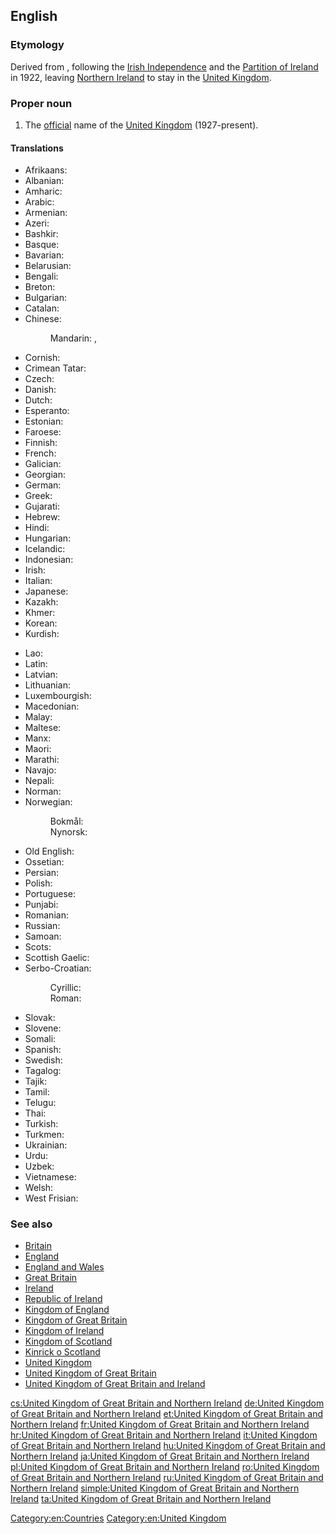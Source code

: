 ==English==
{{wikipedia}}

===Etymology===
Derived from {{term|United Kingdom of Great Britain and Ireland|lang=en}}, following the [[w:Irish Free State|Irish Independence]] and the [[w:Partition of Ireland|Partition of Ireland]] in 1922, leaving [[Northern Ireland]] to stay in the [[United Kingdom]].

===Proper noun===
{{en-proper noun|head=[[United Kingdom]] [[of]] [[Great Britain]] [[and]] [[Northern Ireland]]}}

# The [[official]] name of the [[United Kingdom]] (1927-present).

====Translations====
{{trans-top|United Kingdom of Great Britain and Northern Ireland}}
* Afrikaans: {{t|af|Verenigde Koninkryk van Groot-Brittanje en Noord-Ierland}}
* Albanian: {{t|sq|Mbretëria e Bashkuar e Britanisë së Madhe dhe Irlandës së Veriut}}
* Amharic: {{t|am|የታላቋ ብሪታኒያ እና የሰሜን አየርላንድ ንጉዛት ኅብረት|sc=Ethi}}
* Arabic: {{t|ar|الْمَمْلَكَة الْمُتَّحِدَة لِبِرِيطَانِيَا الْعُظْمَى وَأَيِرْلَنْدَا الشَّمَالِيَّة}}
* Armenian: {{t|hy|Մեծ Բրիտանիայի և Հյուսիսային Իռլանդիայի Միացյալ Թագավորություն|sc=Armn}}
* Azeri: {{t|az|Böyük Britaniya və Şimali İrlandiya Birləşmiş Krallığı}}
* Bashkir: {{t|ba|Бөйөк Британияның һәм Төньяҡ Ирландияның Берләшкән Короллеге|sc=Cyrl}}
* Basque: {{t|eu|Britainia Handia eta Ipar Irlandako Erresuma Batua}}
* Bavarian: {{t|bar|Vareinigts Kinireich vó Großbritannien und Nordirland}}
* Belarusian: {{t|be|Злу́чанае Карале́ўства Вялі́кабрыта́ніі і Паўно́чнай Ірла́ндыі|n|sc=Cyrl}}
* Bengali: {{t|bn|গ্রেইট ব্রিটেন এবং উত্তর আয়ারল্যাণ্ডের যুক্তরাজ্য}}
* Breton: {{t|br|Rouantelezh-Unanet Breizh-Veur ha Norzhiwerzhon}}
* Bulgarian: {{t|bg|Обединено кралство Великобритания и Северна Ирландия|n|sc=Cyrl}}
* Catalan: {{t|ca|Regne Unit de Gran Bretanya i Irlanda del Nord}}
* Chinese:
*: Mandarin: {{t|cmn|大不列顛及北愛爾蘭聯合王國|sc=Hani}}, {{t|cmn|大不列颠及北爱尔兰联合王国|tr=Dàbùlièdiān jí Běi-Ài'ěrlán Liánhé Wángguó|sc=Hani}}
* Cornish: {{t|kw|Ruwvaneth Unys Breten Veur ha Wordhon Gledh}}
* Crimean Tatar: {{t|crh|Büyük Britaniya ve Şimaliy İrlandiya Qоşma Qırallığı}}
* Czech: {{t+|cs|Spojené království Velké Británie a Severního Irska|n}}
* Danish: {{t|da|Det Forenede Kongerige Storbritannien og Nordirland|n}}
* Dutch: {{t|nl|Verenigd Koninkrijk van Groot-Brittannië en Noord-Ierland|n}}
* Esperanto: {{t|eo|Unuiĝinta Regno}}
* Estonian: {{t|et|Suurbritannia ja Põhja-Iiri Ühendkuningriik}}
* Faroese: {{t|fo|Sameinda kongsríkið Stórabretland og Norðurírland|n}}
* Finnish: {{t|fi|Ison-Britannian ja Pohjois-Irlannin yhdistynyt kuningaskunta}}
* French: {{t+|fr|Royaume-Uni de Grande-Bretagne et d’Irlande du Nord|m}}
* Galician: {{t|gl|Reino Unido de Gran Bretaña e Irlanda do Norte}}
* Georgian: {{t|ka|დიდი ბრიტანეთისა და ჩრდილოეთ ირლანდიის გაერთიანებული სამეფო|sc=Geor}}
* German: {{t+|de|Vereinigtes Königreich Großbritannien und Nordirland|n}}
* Greek: {{t|el|Ηνωμένο Βασίλειο της Μεγάλης Βρετανίας και της Βορείου Ιρλανδίας|n}}
* Gujarati: {{t|gu|યુનાઇટેડ કિંગડમ ઓફ ગ્રેટ બ્રિટન અને ઉત્તરીય આયર્લેન્ડ|sc=Gujr}}
* Hebrew: {{t|he|הַמַּמְלָכָה הַמְאוּחֶדֶת שֶׁל בְּרִיטַנְיָה הַגְּדוֹלָה וּצְפוֹן אִירְלַנְד|tr=ha-mamlakha ha-me'ukhedet shel britanya ha-g'dola u-ts'fon 'irland}}
* Hindi: {{t|hi|बृहद् ब्रिटेन और उत्तरी आयरलैण्ड का यूनाईटेड किंगडम|sc=Deva}}
* Hungarian: {{t+|hu|Nagy-Britannia és Észak-Írország Egyesült Királysága}}
* Icelandic: {{t|is|Hið sameinaða konungsríki Stóra-Bretlands og Norður-Írlands}}
* Indonesian: {{t|id|Kerajaan Serikat Britania Raya dan Irlandia Utara}}
* Irish: {{t|ga|Ríocht Aontaithe na Breataine Móire agus Thuaisceart Éireann|f}}
* Italian: {{t+|it|Regno Unito di Gran Bretagna e Irlanda del Nord|m}}
* Japanese: {{t|ja|グレートブリテン及び北アイルランド連合王国|tr=Gurēto Buriten oyobi Kita-Airurando rengōōkoku}}
* Kazakh: {{t|kk|Ұлыбритания және Солтүстік Ирландия Құрама Патшалығы|sc=Cyrl}}
* Khmer: {{t|km|រាជាណាចក្ររួម​នៃ​សហភាពអង់គ្លេស និង អៀរឡង់ខាងជើង|sc=Khmr}}
* Korean: {{t|ko|그레이트 브리튼 북아일랜드 연합 왕국|sc=Kore}}
* Kurdish: {{t|ku|Keyaniya Yekbûyî ya Brîtaniya Mezin û Bakurê Îrlendayê|sc=ku-Arab}}
{{trans-mid}}
* Lao: {{t|lo|ສະຫະລາຊະອານາຈັກເບຕາຍໃຫຍ່ແລະອຽກລັງເໜືອ|sc=Laoo}}
* Latin: {{t|la|Coniunctum Britanniae Magnae et Hiberniae Septentrionalis Regnum|n}}
* Latvian: {{t+|lv|Lielbritānijas un Ziemeļīrijas Apvienotā Karaliste|f}}
* Lithuanian: {{t+|lt|Jungtinė Didžiosios Britanijos ir Šiaurės Airijos Karalystė|f}}
* Luxembourgish: {{t|lb|Vereenegt Kinnekräich vu Groussbritannien an Nordirland}}
* Macedonian: {{t|mk|Обединето Кралство на Велика Британија и Северна Ирска|n|tr=Obedíneto Králstvo na Vélika Británija i Séverna ĺrska}}
* Malay: {{t|ms|Kerajaan Bersatu Britain Raya dan Ireland Utara}}
* Maltese: {{t|mt|Renju Unit tal-Gran Brittanja u l-Irlanda ta' Fuq|m|alt=Ir-Renju Unit tal-Gran Brittanja u l-Irlanda ta' Fuq}}
* Manx: {{t|gv|Reeriaght Unnaneysit ny Bretyn Mooar as Nerin Hwoaie}}
* Maori: {{t|mi|Ko te Kīngatanga Kotahi o Piritene Nui me Airangi ki te Raki}}
* Marathi: {{t|mr|ग्रेट ब्रिटन व उत्तर आयर्लंडचे संयुक्त राजतंत्र|sc=Deva}}
* Navajo: {{t|nv|Tótaʼ Dinéʼiʼ dóó Náhookǫsjí Bitsiighaʼ Łichííʼí Bikéyah Ałhidadiidzooígíí}}
* Nepali: {{t|ne|बेलायत र उत्तरी आयरल्यान्डको संयुक्त अधिराज्य|sc=Deva}}
* Norman: {{t|nrf|Rouoyaume Unni d'la Grande Brétangne et d'l'Irlande du Nord|m}}
* Norwegian:
*: Bokmål: {{t|nb|Det forente kongerike Storbritannia og Nord-Irland|n}}
*: Nynorsk: {{t|nn|Det sameinte kongeriket Storbritannia og Nord-Irland|n}}
* Old English: {{t|ang|Geānede Cynerīce Grēatre Brytene and Norþīrlandes|n}}
* Ossetian: {{t|os| Стыр Британи æмæ Цæгат Ирландийы Иугонд Паддзахад}}
* Persian: {{t|fa|پادشاهی متحد بریتانیای کبیر و ایرلند شمالی|tr=pâdešâhi-ye mottahed Beritâniyâ-ye Kabir va 'Irlând Šomâli|sc=fa-Arab}}
* Polish: {{t+|pl|Zjednoczone Królestwo Wielkiej Brytanii i Irlandii Północnej|n}}
* Portuguese: {{t|pt|Reino Unido da Grã-Bretanha e Irlanda do Norte|m}}
* Punjabi: {{t|pa|ਗਰੇਟ ਬ੍ਰਿਟੇਨ ਅਤੇ ਉੱਤਰੀ ਆਇਰਲੈਂਡ ਦੀ ਸੰਯੁਕਤ ਰਾਜਸ਼ਾਹੀ|sc=Guru}}
* Romanian: {{t|ro|Regatul Unit al Marii Britanii și al Irlandei de Nord|n}}
* Russian: {{t+|ru|Соединённое Короле́вство Великобрита́нии и Се́верной Ирла́ндии|n}}
* Samoan: {{t|sm|Iunaite Malo o Peretānia Tele ma Aialani i Matu}}
* Scots: {{t|sco|Unitit Kinrick o Great Breetain an Northren Ireland}}
* Scottish Gaelic: {{t|gd|An Rìoghachd Aonaichte Bhreatainn is Èireann a Tuath|f}}
* Serbo-Croatian: 
*: Cyrillic: {{t|sh|Уједињено Краљевство Велике Британије и Северне Ирске|n}}
*: Roman: {{t|sh|Ujedinjeno Kraljevstvo Velike Britanije i Sjeverne Irske|n}}
* Slovak: {{t|sk|Spojené kráľovstvo Veľkej Británie a Severného Írska|n}}
* Slovene: {{t|sl|Združeno kraljestvo Velike Britanije in Severne Irske|n}}
* Somali: {{t|so|Midowga boqortooyada Britan iyo woqooyiga Ireland}}
* Spanish: {{t|es|Reino Unido de Gran Bretaña e Irlanda del Norte|m}}
* Swedish: {{t|sv|Förenade konungariket Storbritannien och Nordirland}}
* Tagalog: {{t|tl|United Kingdom ng Gran Britanya at Hilagang Ireland}}
* Tajik: {{t|tg|Подшоҳии Муттаҳидаи Британияи Кабир ва Ирландияи Шимолӣ}}
* Tamil: {{t|ta|பெரிய பிரித்தானியா மற்றும் வட அயர்லாந்தின் ஐக்கிய இராச்சியம்|sc=Taml}}
* Telugu: {{t|te|యునైటెడ్ కింగ్‌డమ్ ఆఫ్ గ్రేట్ బ్రిటన్ మరియు దక్షిణ ఐర్లాండ్|sc=Telu}}
* Thai: {{t|th|สหราชอาณาจักรบริเตนใหญ่และไอร์แลนด์เหนือ|tr=Sa ha rat cha a na jak Bri ten Yai lae Ai laen Neua|sc=Thai}}
* Turkish: {{t+|tr|Büyük Britanya ve Kuzey İrlanda Birleşik Krallığı}}
* Turkmen: {{t|tk|Beýik Britaniýanyň we Demirgazyk Irlandiýanyň Birleşen Patyşalygy}}
* Ukrainian: {{t|uk|Сполу́чене Королі́вство Вели́кої Брита́нії та Півні́чної Ірла́ндії|n|sc=Cyrl}}
* Urdu: {{t|ur|متحدہ مملکتِ برطانیہ کبیر و شمالی آئر لینڈ|tr=mamlakat muttahida bartânia kabir va šomali ayrland|sc=ur-Arab}}
* Uzbek: {{t|uz|Buyuk Britaniya va Shimoliy Irlandiya Birlashgan Qirolligi}}
* Vietnamese: {{t|vi|Vương quốc Liên hiệp Anh và Bắc Ireland}}
* Welsh: {{t|cy|Teyrnas Unedig Prydain Fawr a Gogledd Iwerddon|f}}
* West Frisian: {{t|fy|Feriene Keninkryk fan Grut-Brittanje en Noard-Ierlân}}
{{trans-bottom}}

===See also===
* [[Britain]]
* [[England]]
* [[England and Wales]]
* [[Great Britain]]
* [[Ireland]]
* [[Republic of Ireland]]
* [[Kingdom of England]]
* [[Kingdom of Great Britain]]
* [[Kingdom of Ireland]]
* [[Kingdom of Scotland]]
* [[Kinrick o Scotland]]
* [[United Kingdom]]
* [[United Kingdom of Great Britain]]
* [[United Kingdom of Great Britain and Ireland]]

[[Category:en:Countries]]
[[Category:en:United Kingdom]]

[[cs:United Kingdom of Great Britain and Northern Ireland]]
[[de:United Kingdom of Great Britain and Northern Ireland]]
[[et:United Kingdom of Great Britain and Northern Ireland]]
[[fr:United Kingdom of Great Britain and Northern Ireland]]
[[hr:United Kingdom of Great Britain and Northern Ireland]]
[[it:United Kingdom of Great Britain and Northern Ireland]]
[[hu:United Kingdom of Great Britain and Northern Ireland]]
[[ja:United Kingdom of Great Britain and Northern Ireland]]
[[pl:United Kingdom of Great Britain and Northern Ireland]]
[[ro:United Kingdom of Great Britain and Northern Ireland]]
[[ru:United Kingdom of Great Britain and Northern Ireland]]
[[simple:United Kingdom of Great Britain and Northern Ireland]]
[[ta:United Kingdom of Great Britain and Northern Ireland]]
